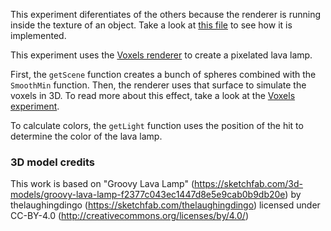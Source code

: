 This experiment diferentiates of the others because the renderer is running inside the texture of an object. Take a look at [this file](https://github.com/matiasngf/portfolio/blob/main/packages/experiments/ray-marching/voxels-lava-lamp/src/objects/lamp/Lamp.ts) to see how it is implemented.

This experiment uses the [Voxels renderer](/experiments/ray-marching-voxels) to create a pixelated lava lamp.

First, the `getScene` function creates a bunch of spheres combined with the `SmoothMin` function. Then, the renderer uses that surface to simulate the voxels in 3D. To read more about this effect, take a look at the [Voxels experiment](/experiments/ray-marching-voxels).

To calculate colors, the `getLight` function uses the position of the hit to determine the color of the lava lamp.

### 3D model credits

This work is based on "Groovy Lava Lamp" (https://sketchfab.com/3d-models/groovy-lava-lamp-f2377c043ec1447d8e5e9cab0b9db20e) by thelaughingdingo (https://sketchfab.com/thelaughingdingo) licensed under CC-BY-4.0 (http://creativecommons.org/licenses/by/4.0/)